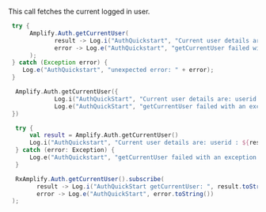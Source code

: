 This call fetches the current logged in user.

<BlockSwitcher>

<Block name="Java">

```java
 try {
      Amplify.Auth.getCurrentUser(
             result -> Log.i("AuthQuickstart", "Current user details are:" + result.toString(),
             error -> Log.e("AuthQuickstart", "getCurrentUser failed with an exception: " + error)
      );
 } catch (Exception error) {
    Log.e("AuthQuickstart", "unexpected error: " + error);
 }
```
</Block>

<Block name="Kotlin - Callbacks">

```kotlin
  Amplify.Auth.getCurrentUser({
             Log.i("AuthQuickStart", "Current user details are: userid : ${it.userId} username: ${it.username}")},{
             Log.e("AuthQuickStart", "getCurrentUser failed with an exception: ", it)
 })
```
</Block>

<Block name="Kotlin - Coroutines">

```kotlin
  try {
      val result = Amplify.Auth.getCurrentUser()
      Log.i("AuthQuickstart", "Current user details are: userid : ${result.userId} username: ${result.username}")
  } catch (error: Exception) {
      Log.e("AuthQuickstart", "getCurrentUser failed with an exception: $error")
  }
```
</Block>

<Block name="RxJava">

```java
  RxAmplify.Auth.getCurrentUser().subscribe(
        result -> Log.i("AuthQuickStart getCurrentUser: ", result.toString()),
        error -> Log.e("AuthQuickStart", error.toString())
 );
```
</Block>

</BlockSwitcher>
